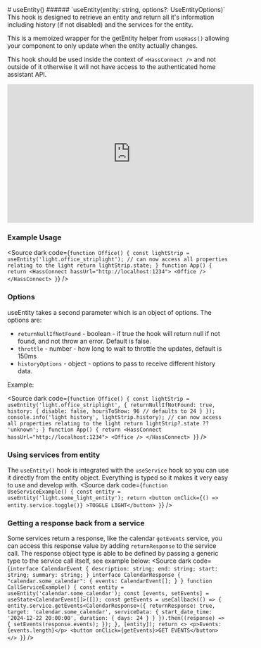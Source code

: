 
<Meta title="HOOKS/useEntity" />
# useEntity()
###### `useEntity(entity: string, options?: UseEntityOptions)`
This hook is designed to retrieve an entity and return all it's information including history (if not disabled) and the services for the entity.

This is a memoized wrapper for the getEntity helper from `useHass()` allowing your component to only update
when the entity actually changes.

This hook should be used inside the context of `<HassConnect />` and not outside of it otherwise it will not have access to
the authenticated home assistant API.

<iframe
  style={{
    margin: "auto",
    display: "block",
    marginTop: "20px",
  }}
  width="560"
  height="315"
  frameBorder={0}
  src="https://www.youtube.com/embed/kmNGka8obNA"
  allow="accelerometer; autoplay; clipboard-write; encrypted-media; gyroscope; picture-in-picture; web-share"
  allowFullScreen
></iframe>



### Example Usage

<Source dark code={`
function Office() {
  const lightStrip = useEntity('light.office_striplight');
  // can now access all properties relating to the light
  return lightStrip.state;
}
function App() {
  return <HassConnect hassUrl="http://localhost:1234">
    <Office />
  </HassConnect>
}
`} />

### Options
useEntity takes a second parameter which is an object of options.
The options are:
- `returnNullIfNotFound` - boolean - if true the hook will return null if not found, and not throw an error. Default is false.
- `throttle` - number - how long to wait to throttle the updates, default is 150ms
- `historyOptions` - object - options to pass to receive different history data.

Example:

<Source dark code={`
function Office() {
  const lightStrip = useEntity('light.office_striplight', {
    returnNullIfNotFound: true,
    history: {
      disable: false,
      hoursToShow: 96 // defaults to 24
    }
  });
  console.info('light history', lightStrip.history);
  // can now access all properties relating to the light
  return lightStrip?.state ?? 'unknown';
}
function App() {
  return <HassConnect hassUrl="http://localhost:1234">
    <Office />
  </HassConnect>
}
`} />

### Using services from entity
The `useEntity()` hook is integrated with the `useService` hook so you can use it directly from the entity object.
Everything is typed so it makes it very easy to use and develop with.
<Source dark code={`
function UseServiceExample() {
  const entity = useEntity('light.some_light_entity');
  return <button onClick={() => entity.service.toggle()} >TOGGLE LIGHT</button>
}
`} />


### Getting a response back from a service
Some services return a response, like the calendar `getEvents` service, you can access this response value by adding `returnResponse` to the service call.
The response object type is able to be defined by passing a generic type to the service call itself, see example below:
<Source dark code={`
interface CalendarEvent {
  description: string;
  end: string;
  start: string;
  summary: string;
}
interface CalendarResponse {
  "calendar.some_calendar": {
    events: CalendarEvent[];
  }
}
function CallServiceExample() {
  const entity = useEntity('calendar.some_calendar');
  const [events, setEvents] = useState<CalendarEvent[]>([]);
  const getEvents = useCallback(() => {
    entity.service.getEvents<CalendarResponse>({
      returnResponse: true,
      target: 'calendar.some_calendar',
      serviceData: {
        start_date_time: '2024-12-22 20:00:00',
        duration: {
          days: 24
        }
      }
    }).then((response) => {
      setEvents(response.events);
    });
  }, [entity]);
  return <>
    <p>Events: {events.length}</p>
   <button onClick={getEvents}>GET EVENTS</button>
  </>
}
`} />